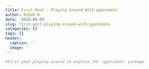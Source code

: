 ```yaml
---
title: First Post - Playing Around With gganimate
author: Hibah N
date: '2018-09-03'
slug: first-post-playing-around-with-gganimate
categories: []
tags: []
header:
  caption: ''
  image: ''
---
```

```r

#first post playing around to explore the 'gganimate' package

```